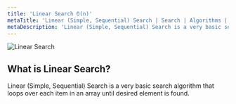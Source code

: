 ```yaml
---
title: 'Linear Search O(n)'
metaTitle: 'Linear (Simple, Sequential) Search | Search | Algorithms | Interview Prep | Tiffany Lea'
metaDescription: 'Linear (Simple, Sequential) Search is a very basic search algorithm that loops over each item in an array until desired element is found.'
---
```


<img src="/static/assets/images/linear-search.gif" alt="Linear Search" />

## What is Linear Search?

Linear (Simple, Sequential) Search is a very basic search algorithm that loops over each item in an array until desired element is found.

